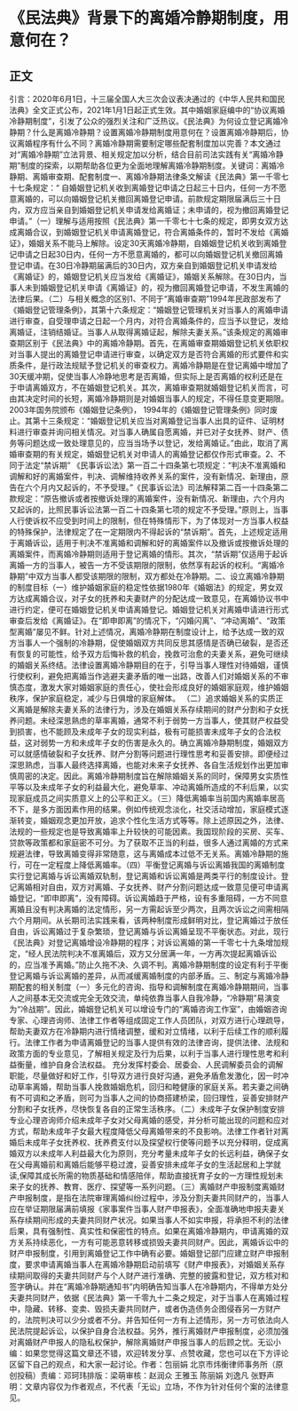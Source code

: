 # 《民法典》背景下的离婚冷静期制度，用意何在？
## 正文
引言：2020年6月1日，十三届全国人大三次会议表决通过的《中华人民共和国民法典》全文正式公布，2021年1月1日起正式生效。其中婚姻家庭编中的“协议离婚冷静期制度”，引发了公众的强烈关注和广泛热议。《民法典》为何设立登记离婚冷静期？什么是离婚冷静期？设置离婚冷静期制度用意何在？设置离婚冷静期后，协议离婚程序有什么不同？离婚冷静期需要制定哪些配套制度加以完善？本文通过对“离婚冷静期”立法背景、相关规定加以分析，结合目前司法实践有关“离婚冷静期”制度的探索，以期帮助各位更为全面地理解离婚冷静期制度。关键词：离婚冷静期、离婚审查期、配套制度一、离婚冷静期法律条文解读《民法典》第一千零七十七条规定：“ 自婚姻登记机关收到离婚登记申请之日起三十日内，任何一方不愿意离婚的，可以向婚姻登记机关撤回离婚登记申请。前款规定期限届满后三十日内，双方应当亲自到婚姻登记机关申请发给离婚证；未申请的，视为撤回离婚登记申请。”（一）理解与适用按照《民法典》第一千零七十七条的规定，即男女双方达成离婚合议，到婚姻登记机关申请离婚登记，符合离婚条件的，暂时不发给《离婚证》，婚姻关系不能马上解除。设定30天离婚冷静期，自婚姻登记机关收到离婚登记申请之日起30日内，任何一方不愿意离婚的，都可以向婚姻登记机关撤回离婚登记申请。在30日冷静期届满后的30日内，双方亲自到婚姻登记机关申请发给《离婚证》的，婚姻登记机关应当发给《离婚证》，婚姻关系解除。在30日内，当事人未到婚姻登记机关申请《离婚证》的，视为撤回离婚登记申请，不发生离婚的法律后果。（二）与相关概念的区别1、不同于“离婚审查期”1994年民政部发布了《婚姻登记管理条例》，其第十六条规定：“婚姻登记管理机关对当事人的离婚申请进行审查，自受理申请之日起一个月内，对符合离婚条件的，应当予以登记，发给离婚证，注销结婚证。当事人从取得离婚证起，解除夫妻关系。”该条规定的离婚审查期区别于《民法典》中的离婚冷静期。首先，在离婚审查期婚姻登记机关依职权对当事人提出的离婚登记申请进行审查，以确定双方是否符合离婚的形式要件和实质条件，是行政法规赋予登记机关的审查权力。离婚冷静期是在登记离婚中增加了30天缓冲期，促使当事人冷静地思考是否离婚，但实际上是否离婚的权利还是在于申请离婚双方，不在婚姻登记机关。其次，离婚审查期就婚姻登记机关而言，可由其决定时间的长短，离婚冷静期则是对婚姻当事人的规定，不得任意变更期限。2003年国务院颁布《婚姻登记条例》， 1994年的《婚姻登记管理条例》同时废止。其第十三条规定：“婚姻登记机关应当对离婚登记当事人出具的证件、证明材料进行审查并询问相关情况。对当事人确属自愿离婚，并已对子女抚养、财产、债务等问题达成一致处理意见的，应当当场予以登记，发给离婚证。”由此，取消了离婚审查期的有关规定，婚姻登记机关对申请人的离婚登记都仅作形式审查。2、不同于法定“禁诉期” 《民事诉讼法》第一百二十四条第七项规定：“判决不准离婚和调解和好的离婚案件，判决、调解维持收养关系的案件，没有新情况、新理由，原告在六个月内又起诉的，不予受理。”《民事诉讼法》司法解释第二百一十四条第二款规定：“原告撤诉或者按撤诉处理的离婚案件，没有新情况、新理由，六个月内又起诉的，比照民事诉讼法第一百二十四条第七项的规定不予受理。”原则上，当事人行使诉权不应受到时间上的限制，但在特殊情形下，为了体现对一方当事人权益的特殊保护，法律规定了在一定期限内不得起诉的“禁诉期”。首先，上述规定适用于离婚诉讼，适用于判决不准离婚和调解和好的离婚案件以及撤诉或按撤诉处理的离婚案件，而离婚冷静期则适用于登记离婚的情形。其次，“禁诉期”仅适用于起诉离婚一方的当事人，被告一方不受该期限的限制，依然享有起诉的权利。“离婚冷静期”中双方当事人都受该期限的限制，双方都处在冷静期。二、设立离婚冷静期的制度目标（一）维护婚姻家庭的稳定性依据1980年《婚姻法》的规定，男女双方达成离婚合议，对子女的抚养和夫妻财产的分配达成一致意见，在离婚协议书中进行约定，便可在婚姻登记机关申请离婚登记。婚姻登记机关对离婚申请进行形式审查后发给《离婚证》。在“即申即离”的情况下，“闪婚闪离”、“冲动离婚”、“政策型离婚”屡见不鲜。针对上述情况，离婚冷静期在制度设计上，给予达成一致的双方当事人一个强制的冷静期，促使婚姻双方共同反思其感情是否确已破裂，是否还有恢复的可能性，给予双方后悔补救的机会，挽救可治愈的夫妻关系，避免可继续的婚姻关系终结。法律设置离婚冷静期目的在于，引导当事人理性对待婚姻，谨慎行使权利，避免把离婚当作逃避夫妻矛盾的唯一出路，改善人们对婚姻关系的不审慎态度，激发大家对婚姻家庭的责任心，使社会形成良好的婚姻家庭观，维护婚姻秩序，保护家庭稳定，减少与日俱增的家庭解体。 （二）追求婚姻关系的实质正义离婚是解除夫妻关系的法律行为，涉及在婚姻关系存续期间的财产分割和子女抚养问题。未经深思熟虑的草率离婚，通常不利于弱势一方当事人，使其财产权益受到损害，也不能顾及未成年子女的现实利益，极有可能损害未成年子女的合法权益，这对弱势一方和未成年子女的伤害是永久的。确立离婚冷静期制度，婚姻双方可以就感情破裂和子女抚养、财产分割等问题进行理性思考和妥善安排。即便经过深思熟虑，当事人最终选择离婚，也能对未来子女抚养、各自生活规划作出更加审慎周密的决定。因此。离婚冷静期制度旨在解除婚姻关系的同时，保障男女实质性平等以及未成年子女的利益最大化，避免草率、冲动离婚所造成的不利后果，以实现家庭成员之间实质意义上的公平和正义。（三）降低离婚率当前国内离婚率居高不下，是多方面因素作用的结果。例如传统观念淡化，社交活动增加，家庭模式逐渐转变，婚姻观念更加开放，追求个性化生活方式等等。除上述原因之外，法律、法规的一些规定也是导致离婚率上升较快的可能因素。我国现阶段的买房、买车、贷款等政策都和家庭密不可分。为了获取不正当的利益，很多人通过离婚的方式来规避法律，导致离婚变得非常随意，这与离婚成本过低不无关系。离婚冷静期的施行，可在一定程度上降低离婚率。（四）平衡登记离婚与诉讼离婚我国的离婚制度实行登记离婚与诉讼离婚双轨制，登记离婚和诉讼离婚是两类平行的制度设计。登记离婚相对自由，双方对离婚、子女抚养、财产分割问题达成一致意见便可申请离婚登记，“即申即离”，没有障碍。诉讼离婚趋于严格，设有多重阻碍，一方不同意离婚且没有判决离婚的法定情形，另一方需起诉至少两次，且两次诉讼之间需相隔六个月期间。从长期司法实践来看，该两种制度形成鲜明对比，登记离婚过于放任自由，诉讼离婚过于复杂繁琐，登记离婚与诉讼离婚呈现不平衡状态。对此，现行《民法典》对登记离婚增设冷静期的程序；对诉讼离婚的第一千零七十九条增加规定，“经人民法院判决不准离婚后，双方又分居满一年，一方再次提起离婚诉讼的，应当准予离婚。”防止久拖不决、久调不判。离婚冷静期制度的设定有利于平衡登记离婚与诉讼离婚的差异，从而减缓离婚制度的内部矛盾。三、制定与离婚冷静期配套的相关制度（一）多元化的咨询、指导和调解制度在离婚冷静期期间，当事人之间基本无交流或完全无效交流，单纯依靠当事人自我冷静，“冷静期”易演变为“冷战期”。因此，婚姻登记机关可以增设专门的“离婚咨询工作室”，由婚姻咨询专家、心理咨询师、法律工作者等组成固定工作人员团队，对双方进行心理疏导，帮助夫妻双方在冷静期内进行情绪调整，缓和对立情绪，以利于后续工作的顺利履行。法律工作者为申请离婚登记的当事人提供有效的法律咨询，提供法律、法规和政策方面的专业意见，了解相关规定及行为后果，以利于当事人进行理性思考和利益衡量，维护自身合法权益。 充分发挥村委会、居委会、人民调解委员会的调解职能，尽量做好和好工作，引导双方进行良好沟通，避免矛盾愈发激化，因一时冲动草率离婚，帮助当事人挽救婚姻危机，回归和睦健康的家庭关系。若夫妻之间确有不可调和之矛盾，则可为当事人之间的协商搭建桥梁，回归理性，妥善安排财产分割和子女抚养，尽快恢复各自的正常生活秩序。（二）未成年子女保护制度安排专业心理咨询师介绍未成年子女对父母离婚的感受，并分析可能出现的问题和应对方式，帮助未成年子女最大程度降低父母离婚带来的不良影响。法律工作者针对离婚后未成年子女抚养权、抚养费支付以及探望权行使等问题予以充分释明，促成离婚双方以未成年人利益最大化为原则，充分考量未成年子女的长远利益，确保子女在父母离婚前和离婚后能够平稳过渡，妥善安排未成年子女的生活起居和上学就读,保障其成长所需的物质基础和情感陪伴，帮助直接抚育子女的一方理性规划未来子女的抚养、教育、医疗、探望等一系列问题。（三）离婚财产申报制度离婚财产申报制度，是指在法院审理离婚纠纷过程中，涉及分割夫妻共同财产的，当事人应在举证期限届满前填报《家事案件当事人财产申报表》，全面准确地申报夫妻关系存续期间形成的夫妻共同财产状况。如果当事人不如实申报，将承担不利的法律后果，具有强制性、真实性和保密性的特点。如果在离婚冷静期内，申请离婚的双方关系持续恶化，一方有可能恶意转移或损毁夫妻共同财产。因此，离婚诉讼中的财产申报制度，引用到离婚登记工作中确有必要。婚姻登记部门应建立财产申报制度，要求申请离婚当事人在离婚冷静期启动前填写《财产申报表》，对婚姻关系存续期间取得的夫妻共同财产与个人财产进行准确、完整的披露和登记，双方核对和签字确认。并在“离婚冷静期通知书”内明确告知当事人在冷静期内，不得单方处分夫妻共同财产，依据《民法典》第一千零九十二条之规定，对于当事人在离婚过程中，隐藏、转移、变卖、毁损夫妻共同财产，或者伪造债务企图侵吞另一方财产的，法院判决可以少分或者不分。并告知任何一方有上述情形，另一方可依法向人民法院提起诉讼，以保护自身合法权益。另外，推行离婚财产申报制度，必须加强对离婚财产申报人的隐私权保护，解除离婚财产申报当事人的后顾之忧。无讼小编：如果您觉得这篇文章还不错，欢迎转发分享、点赞收藏，您也可以在下方评论区留下自己的观点，和大家一起讨论。作者：包丽娟 北京市炜衡律师事务所（原创投稿）责编：邓珂玮排版：梁萌审核：赵润众 王雅玉 陈丽娟 刘逸凡 张野声明：文章内容仅为作者观点，不代表「无讼」立场，不作为针对任何个案的法律意见。